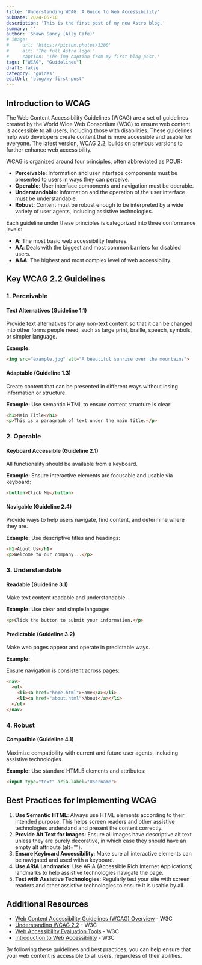 ```yaml
---
title: 'Understanding WCAG: A Guide to Web Accessibility'
pubDate: 2024-05-10
description: 'This is the first post of my new Astro blog.'
summary: ''
author: 'Shawn Sandy (Ally.Cafe)'
# image:
#     url: 'https://picsum.photos/1200'
#     alt: 'The full Astro logo.'
#     caption: 'The img caption from my first blog post.'
tags: ["WCAG", "Guidelines"]
draft: false
category: 'guides'
editUrl: 'blog/my-first-post'
---
```


## Introduction to WCAG

The Web Content Accessibility Guidelines (WCAG) are a set of guidelines created by the World Wide Web Consortium (W3C) to ensure web content is accessible to all users, including those with disabilities. These guidelines help web developers create content that is more accessible and usable for everyone. The latest version, WCAG 2.2, builds on previous versions to further enhance web accessibility.

WCAG is organized around four principles, often abbreviated as POUR:
- **Perceivable**: Information and user interface components must be presented to users in ways they can perceive.
- **Operable**: User interface components and navigation must be operable.
- **Understandable**: Information and the operation of the user interface must be understandable.
- **Robust**: Content must be robust enough to be interpreted by a wide variety of user agents, including assistive technologies.

Each guideline under these principles is categorized into three conformance levels:
- **A**: The most basic web accessibility features.
- **AA**: Deals with the biggest and most common barriers for disabled users.
- **AAA**: The highest and most complex level of web accessibility.

## Key WCAG 2.2 Guidelines

### 1. Perceivable

#### Text Alternatives (Guideline 1.1)
Provide text alternatives for any non-text content so that it can be changed into other forms people need, such as large print, braille, speech, symbols, or simpler language.

**Example:**

```html
<img src="example.jpg" alt="A beautiful sunrise over the mountains">
```

#### Adaptable (Guideline 1.3)
Create content that can be presented in different ways without losing information or structure.

**Example:**
Use semantic HTML to ensure content structure is clear:
```html
<h1>Main Title</h1>
<p>This is a paragraph of text under the main title.</p>
```

### 2. Operable

#### Keyboard Accessible (Guideline 2.1)
All functionality should be available from a keyboard.

**Example:**
Ensure interactive elements are focusable and usable via keyboard:
```html
<button>Click Me</button>
```

#### Navigable (Guideline 2.4)
Provide ways to help users navigate, find content, and determine where they are.

**Example:**
Use descriptive titles and headings:
```html
<h1>About Us</h1>
<p>Welcome to our company...</p>
```

### 3. Understandable

#### Readable (Guideline 3.1)
Make text content readable and understandable.

**Example:**
Use clear and simple language:
```html
<p>Click the button to submit your information.</p>
```

#### Predictable (Guideline 3.2)
Make web pages appear and operate in predictable ways.

**Example:**

Ensure navigation is consistent across pages:

```html
<nav>
  <ul>
    <li><a href="home.html">Home</a></li>
    <li><a href="about.html">About</a></li>
  </ul>
</nav>
```

### 4. Robust

#### Compatible (Guideline 4.1)
Maximize compatibility with current and future user agents, including assistive technologies.

**Example:**
Use standard HTML5 elements and attributes:
```html
<input type="text" aria-label="Username">
```

## Best Practices for Implementing WCAG

1. **Use Semantic HTML**: Always use HTML elements according to their intended purpose. This helps screen readers and other assistive technologies understand and present the content correctly.
2. **Provide Alt Text for Images**: Ensure all images have descriptive alt text unless they are purely decorative, in which case they should have an empty alt attribute (alt="").
3. **Ensure Keyboard Accessibility**: Make sure all interactive elements can be navigated and used with a keyboard.
4. **Use ARIA Landmarks**: Use ARIA (Accessible Rich Internet Applications) landmarks to help assistive technologies navigate the page.
5. **Test with Assistive Technologies**: Regularly test your site with screen readers and other assistive technologies to ensure it is usable by all.

## Additional Resources

- [Web Content Accessibility Guidelines (WCAG) Overview](https://www.w3.org/WAI/standards-guidelines/wcag/) - W3C
- [Understanding WCAG 2.2](https://www.w3.org/WAI/WCAG22/Understanding/) - W3C
- [Web Accessibility Evaluation Tools](https://www.w3.org/WAI/test-evaluate/tools/) - W3C
- [Introduction to Web Accessibility](https://www.w3.org/WAI/fundamentals/accessibility-intro/) - W3C

By following these guidelines and best practices, you can help ensure that your web content is accessible to all users, regardless of their abilities.